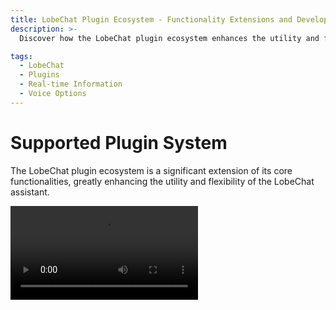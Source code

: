 ```yaml
---
title: LobeChat Plugin Ecosystem - Functionality Extensions and Development Resources
description: >-
  Discover how the LobeChat plugin ecosystem enhances the utility and flexibility of the LobeChat assistant, along with the development resources and plugin development guidelines provided.

tags:
  - LobeChat
  - Plugins
  - Real-time Information
  - Voice Options
---
```


# Supported Plugin System

The LobeChat plugin ecosystem is a significant extension of its core functionalities, greatly enhancing the utility and flexibility of the LobeChat assistant.

<Video src="https://github.com/lobehub/lobe-chat/assets/28616219/f29475a3-f346-4196-a435-41a6373ab9e2" />

By leveraging plugins, the LobeChat assistants are capable of accessing and processing real-time information, such as searching online for data and providing users with timely and relevant insights.

Moreover, these plugins are not solely limited to news aggregation; they can also extend to other practical functionalities, such as quickly retrieving documents, generating images, obtaining data from various platforms such as Bilibili and Steam, and interacting with an array of third-party services.

To learn more, please refer to the [Plugin Usage](/en/docs/usage/plugins/basic). Additionally, quality voice options (OpenAI Audio, Microsoft Edge Speech) are available to cater to users from different regions and cultural backgrounds. Users can select suitable voices based on personal preferences or specific situations, providing a personalized communication experience.
